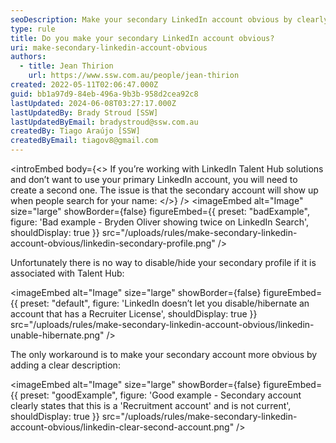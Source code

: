 ```yaml
---
seoDescription: Make your secondary LinkedIn account obvious by clearly stating it's a recruitment or talent acquisition account and not meant for professional networking.
type: rule
title: Do you make your secondary LinkedIn account obvious?
uri: make-secondary-linkedin-account-obvious
authors:
  - title: Jean Thirion
    url: https://www.ssw.com.au/people/jean-thirion
created: 2022-05-11T02:06:47.000Z
guid: bb1a97d9-84eb-496a-9b3b-958d2cea92c8
lastUpdated: 2024-06-08T03:27:17.000Z
lastUpdatedBy: Brady Stroud [SSW]
lastUpdatedByEmail: bradystroud@ssw.com.au
createdBy: Tiago Araújo [SSW]
createdByEmail: tiagov8@gmail.com
---
```


<introEmbed
  body={<>
If you’re working with LinkedIn Talent Hub solutions and don’t want to use your primary LinkedIn account, you will need to create a second one. The issue is that the secondary account will show up when people search for your name:
  </>}
/>
<imageEmbed
  alt="Image"
  size="large"
  showBorder={false}
  figureEmbed={{
    preset: "badExample",
    figure: 'Bad example - Bryden Oliver showing twice on LinkedIn Search',
    shouldDisplay: true
  }}
  src="/uploads/rules/make-secondary-linkedin-account-obvious/linkedin-secondary-profile.png"
/>

Unfortunately there is no way to disable/hide your secondary profile if it is associated with Talent Hub:


<imageEmbed
  alt="Image"
  size="large"
  showBorder={false}
  figureEmbed={{
    preset: "default",
    figure: 'LinkedIn doesn’t let you disable/hibernate an account that has a Recruiter License',
    shouldDisplay: true
  }}
  src="/uploads/rules/make-secondary-linkedin-account-obvious/linkedin-unable-hibernate.png"
/>

The only workaround is to make your secondary account more obvious by adding a clear description:

<imageEmbed
  alt="Image"
  size="large"
  showBorder={false}
  figureEmbed={{
    preset: "goodExample",
    figure: 'Good example - Secondary account clearly states that this is a \'Recruitment account\' and is not current',
    shouldDisplay: true
  }}
  src="/uploads/rules/make-secondary-linkedin-account-obvious/linkedin-clear-second-account.png"
/>

